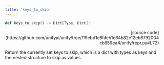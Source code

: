 ```yaml
---
title: 'keys_to_skip'
---
```


```python
def keys_to_skip() -> Dict[Type, Dict]:
```

<p align="right">[source code](https://github.com/unifyai/unify/tree/f19ebd1e8fdeb1e64b82e12eb6792004cb659ea4/unify/repr.py#L72)</p>

Return the currently set keys to skip, which is a dict with types as keys and the
nested structure to skip as values.